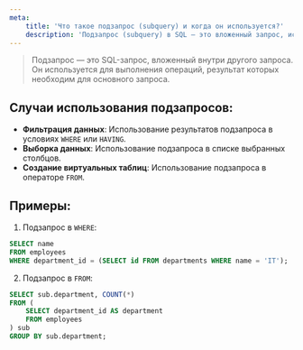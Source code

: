```yaml
---
meta:
    title: 'Что такое подзапрос (subquery) и когда он используется?'
    description: 'Подзапрос (subquery) в SQL — это вложенный запрос, используемый для фильтрации данных, выборки или создания виртуальных таблиц. Узнайте, когда и как его применять.'
---
```


> Подзапрос — это SQL-запрос, вложенный внутри другого запроса. Он используется для выполнения операций, результат которых необходим для основного запроса.

## Случаи использования подзапросов:

-   **Фильтрация данных**: Использование результатов подзапроса в условиях `WHERE` или `HAVING`.
-   **Выборка данных**: Использование подзапроса в списке выбранных столбцов.
-   **Создание виртуальных таблиц**: Использование подзапроса в операторе `FROM`.

## Примеры:

1. Подзапрос в `WHERE`:

```sql
SELECT name
FROM employees
WHERE department_id = (SELECT id FROM departments WHERE name = 'IT');
```

2. Подзапрос в `FROM`:

```sql
SELECT sub.department, COUNT(*)
FROM (
    SELECT department_id AS department
    FROM employees
) sub
GROUP BY sub.department;
```
